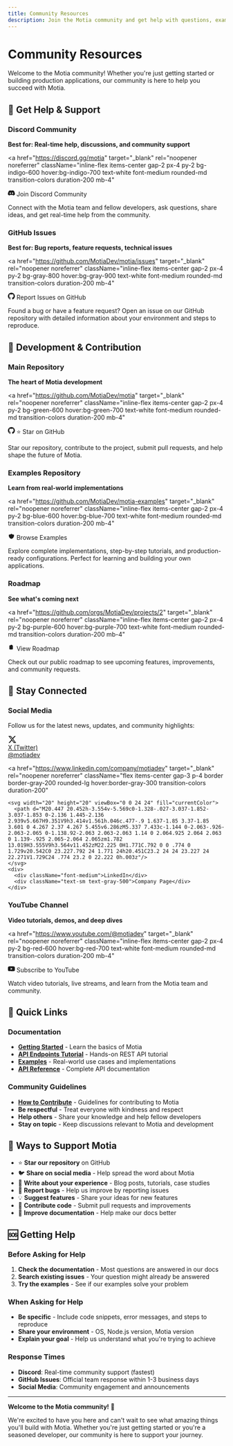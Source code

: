 ```yaml
---
title: Community Resources
description: Join the Motia community and get help with questions, examples, and discussions.
---
```


# Community Resources

Welcome to the Motia community! Whether you're just getting started or building production applications, our community is here to help you succeed with Motia.

## 💬 Get Help & Support

### Discord Community
**Best for: Real-time help, discussions, and community support**

<a
  href="https://discord.gg/motia"
  target="_blank"
  rel="noopener noreferrer"
  className="inline-flex items-center gap-2 px-4 py-2 bg-indigo-600 hover:bg-indigo-700 text-white font-medium rounded-md transition-colors duration-200 mb-4"
>
  <svg width="16" height="16" viewBox="0 0 24 24" fill="currentColor">
    <path d="M20.317 4.37a19.791 19.791 0 0 0-4.885-1.515.074.074 0 0 0-.079.037c-.21.375-.444.864-.608 1.25a18.27 18.27 0 0 0-5.487 0 12.64 12.64 0 0 0-.617-1.25.077.077 0 0 0-.079-.037A19.736 19.736 0 0 0 3.677 4.37a.07.07 0 0 0-.032.027C.533 9.046-.32 13.58.099 18.057a.082.082 0 0 0 .031.057 19.9 19.9 0 0 0 5.993 3.03.078.078 0 0 0 .084-.028c.462-.63.874-1.295 1.226-1.994a.076.076 0 0 0-.041-.106 13.107 13.107 0 0 1-1.872-.892.077.077 0 0 1-.008-.128 10.2 10.2 0 0 0 .372-.292.074.074 0 0 1 .077-.01c3.928 1.793 8.18 1.793 12.062 0a.074.074 0 0 1 .078.01c.12.098.246.198.373.292a.077.077 0 0 1-.006.127 12.299 12.299 0 0 1-1.873.892.077.077 0 0 0-.041.107c.36.698.772 1.362 1.225 1.993a.076.076 0 0 0 .084.028 19.839 19.839 0 0 0 6.002-3.03.077.077 0 0 0 .032-.054c.5-5.177-.838-9.674-3.549-13.66a.061.061 0 0 0-.031-.03zM8.02 15.33c-1.183 0-2.157-1.085-2.157-2.419 0-1.333.956-2.419 2.157-2.419 1.21 0 2.176 1.096 2.157 2.42 0 1.333-.956 2.418-2.157 2.418zm7.975 0c-1.183 0-2.157-1.085-2.157-2.419 0-1.333.955-2.419 2.157-2.419 1.21 0 2.176 1.096 2.157 2.42 0 1.333-.946 2.418-2.157 2.418z"/>
  </svg>
  Join Discord Community
</a>

Connect with the Motia team and fellow developers, ask questions, share ideas, and get real-time help from the community.

### GitHub Issues  
**Best for: Bug reports, feature requests, technical issues**

<a
  href="https://github.com/MotiaDev/motia/issues"
  target="_blank"
  rel="noopener noreferrer"
  className="inline-flex items-center gap-2 px-4 py-2 bg-gray-800 hover:bg-gray-900 text-white font-medium rounded-md transition-colors duration-200 mb-4"
>
  <svg width="16" height="16" viewBox="0 0 24 24" fill="currentColor">
    <path d="M12 0C5.374 0 0 5.373 0 12 0 17.302 3.438 21.8 8.207 23.387c.599.111.793-.261.793-.577v-2.234c-3.338.726-4.033-1.416-4.033-1.416-.546-1.387-1.333-1.756-1.333-1.756-1.089-.745.083-.729.083-.729 1.205.084 1.839 1.237 1.839 1.237 1.07 1.834 2.807 1.304 3.492.997.107-.775.418-1.305.762-1.604-2.665-.305-5.467-1.334-5.467-5.931 0-1.311.469-2.381 1.236-3.221-.124-.303-.535-1.524.117-3.176 0 0 1.008-.322 3.301 1.23A11.509 11.509 0 0112 5.803c1.02.005 2.047.138 3.006.404 2.291-1.552 3.297-1.23 3.297-1.23.653 1.653.242 2.874.118 3.176.77.84 1.235 1.911 1.235 3.221 0 4.609-2.807 5.624-5.479 5.921.43.372.823 1.102.823 2.222v3.293c0 .319.192.694.801.576C20.566 21.797 24 17.3 24 12c0-6.627-5.373-12-12-12z"/>
  </svg>
  Report Issues on GitHub
</a>

Found a bug or have a feature request? Open an issue on our GitHub repository with detailed information about your environment and steps to reproduce.

## 🚀 Development & Contribution

### Main Repository
**The heart of Motia development**

<a
  href="https://github.com/MotiaDev/motia"
  target="_blank"
  rel="noopener noreferrer"
  className="inline-flex items-center gap-2 px-4 py-2 bg-green-600 hover:bg-green-700 text-white font-medium rounded-md transition-colors duration-200 mb-4"
>
  <svg width="16" height="16" viewBox="0 0 24 24" fill="currentColor">
    <path d="M12 0C5.374 0 0 5.373 0 12 0 17.302 3.438 21.8 8.207 23.387c.599.111.793-.261.793-.577v-2.234c-3.338.726-4.033-1.416-4.033-1.416-.546-1.387-1.333-1.756-1.333-1.756-1.089-.745.083-.729.083-.729 1.205.084 1.839 1.237 1.839 1.237 1.07 1.834 2.807 1.304 3.492.997.107-.775.418-1.305.762-1.604-2.665-.305-5.467-1.334-5.467-5.931 0-1.311.469-2.381 1.236-3.221-.124-.303-.535-1.524.117-3.176 0 0 1.008-.322 3.301 1.23A11.509 11.509 0 0112 5.803c1.02.005 2.047.138 3.006.404 2.291-1.552 3.297-1.23 3.297-1.30.653 1.653.242 2.874.118 3.176.77.84 1.235 1.911 1.235 3.221 0 4.609-2.807 5.624-5.479 5.921.43.372.823 1.102.823 2.222v3.293c0 .319.192.694.801.576C20.566 21.797 24 17.3 24 12c0-6.627-5.373-12-12-12z"/>
  </svg>
  ⭐ Star on GitHub
</a>

Star our repository, contribute to the project, submit pull requests, and help shape the future of Motia.

### Examples Repository
**Learn from real-world implementations**

<a
  href="https://github.com/MotiaDev/motia-examples"
  target="_blank"
  rel="noopener noreferrer"
  className="inline-flex items-center gap-2 px-4 py-2 bg-blue-600 hover:bg-blue-700 text-white font-medium rounded-md transition-colors duration-200 mb-4"
>
  <svg width="16" height="16" viewBox="0 0 24 24" fill="currentColor">
    <path d="M9 12l2 2 4-4m5.618-4.016A11.955 11.955 0 0112 2.944a11.955 11.955 0 01-8.618 3.04A12.02 12.02 0 003 9c0 5.591 3.824 10.29 9 11.622 5.176-1.332 9-6.03 9-11.622 0-1.042-.133-2.052-.382-3.016z"/>
  </svg>
  Browse Examples
</a>

Explore complete implementations, step-by-step tutorials, and production-ready configurations. Perfect for learning and building your own applications.

### Roadmap
**See what's coming next**

<a
  href="https://github.com/orgs/MotiaDev/projects/2"
  target="_blank"
  rel="noopener noreferrer"
  className="inline-flex items-center gap-2 px-4 py-2 bg-purple-600 hover:bg-purple-700 text-white font-medium rounded-md transition-colors duration-200 mb-4"
>
  <svg width="16" height="16" viewBox="0 0 24 24" fill="currentColor">
    <path d="M9 5H7a2 2 0 00-2 2v10a2 2 0 002 2h8a2 2 0 002-2V7a2 2 0 00-2-2h-2M9 5a2 2 0 002 2h2a2 2 0 002-2M9 5a2 2 0 012-2h2a2 2 0 012 2"/>
  </svg>
  View Roadmap
</a>

Check out our public roadmap to see upcoming features, improvements, and community requests.

## 📱 Stay Connected

### Social Media
Follow us for the latest news, updates, and community highlights:

<div className="grid grid-cols-1 sm:grid-cols-2 gap-4 mb-6">
  <a
    href="https://x.com/motiadev"
    target="_blank"
    rel="noopener noreferrer"
    className="flex items-center gap-3 p-4 border border-gray-200 rounded-lg hover:border-gray-300 transition-colors duration-200"
  >
    <svg width="20" height="20" viewBox="0 0 24 24" fill="currentColor">
      <path d="M18.244 2.25h3.308l-7.227 8.26 8.502 11.24H16.17l-5.214-6.817L4.99 21.75H1.68l7.73-8.835L1.254 2.25H8.08l4.713 6.231zm-1.161 17.52h1.833L7.084 4.126H5.117z"/>
    </svg>
    <div>
      <div className="font-medium">X (Twitter)</div>
      <div className="text-sm text-gray-500">@motiadev</div>
    </div>
  </a>

  <a
    href="https://www.linkedin.com/company/motiadev"
    target="_blank"
    rel="noopener noreferrer"
    className="flex items-center gap-3 p-4 border border-gray-200 rounded-lg hover:border-gray-300 transition-colors duration-200"
  >
    <svg width="20" height="20" viewBox="0 0 24 24" fill="currentColor">
      <path d="M20.447 20.452h-3.554v-5.569c0-1.328-.027-3.037-1.852-3.037-1.853 0-2.136 1.445-2.136 2.939v5.667H9.351V9h3.414v1.561h.046c.477-.9 1.637-1.85 3.37-1.85 3.601 0 4.267 2.37 4.267 5.455v6.286zM5.337 7.433c-1.144 0-2.063-.926-2.063-2.065 0-1.138.92-2.063 2.063-2.063 1.14 0 2.064.925 2.064 2.063 0 1.139-.925 2.065-2.064 2.065zm1.782 13.019H3.555V9h3.564v11.452zM22.225 0H1.771C.792 0 0 .774 0 1.729v20.542C0 23.227.792 24 1.771 24h20.451C23.2 24 24 23.227 24 22.271V1.729C24 .774 23.2 0 22.222 0h.003z"/>
    </svg>
    <div>
      <div className="font-medium">LinkedIn</div>
      <div className="text-sm text-gray-500">Company Page</div>
    </div>
  </a>
</div>

### YouTube Channel
**Video tutorials, demos, and deep dives**

<a
  href="https://www.youtube.com/@motiadev"
  target="_blank"
  rel="noopener noreferrer"
  className="inline-flex items-center gap-2 px-4 py-2 bg-red-600 hover:bg-red-700 text-white font-medium rounded-md transition-colors duration-200 mb-4"
>
  <svg width="16" height="16" viewBox="0 0 24 24" fill="currentColor">
    <path d="M23.498 6.186a3.016 3.016 0 0 0-2.122-2.136C19.505 3.545 12 3.545 12 3.545s-7.505 0-9.377.505A3.017 3.017 0 0 0 .502 6.186C0 8.07 0 12 0 12s0 3.93.502 5.814a3.016 3.016 0 0 0 2.122 2.136c1.871.505 9.376.505 9.376.505s7.505 0 9.377-.505a3.015 3.015 0 0 0 2.122-2.136C24 15.93 24 12 24 12s0-3.93-.502-5.814zM9.545 15.568V8.432L15.818 12l-6.273 3.568z"/>
  </svg>
  Subscribe to YouTube
</a>

Watch video tutorials, live streams, and learn from the Motia team and community.

## 🎯 Quick Links

### Documentation
- **[Getting Started](/docs/getting-started)** - Learn the basics of Motia
- **[API Endpoints Tutorial](/docs/getting-started/build-your-first-app/creating-your-first-rest-api)** - Hands-on REST API tutorial
- **[Examples](/docs/examples)** - Real-world use cases and implementations
- **[API Reference](/docs/concepts/steps)** - Complete API documentation

### Community Guidelines
- **[How to Contribute](/docs/contribution/how-to-contribute)** - Guidelines for contributing to Motia
- **Be respectful** - Treat everyone with kindness and respect
- **Help others** - Share your knowledge and help fellow developers
- **Stay on topic** - Keep discussions relevant to Motia and development

## 💝 Ways to Support Motia

- ⭐ **Star our repository** on GitHub
- 🐦 **Share on social media** - Help spread the word about Motia
- 📝 **Write about your experience** - Blog posts, tutorials, case studies
- 🐛 **Report bugs** - Help us improve by reporting issues
- 💡 **Suggest features** - Share your ideas for new features
- 🤝 **Contribute code** - Submit pull requests and improvements
- 📖 **Improve documentation** - Help make our docs better

## 🆘 Getting Help

### Before Asking for Help
1. **Check the documentation** - Most questions are answered in our docs
2. **Search existing issues** - Your question might already be answered
3. **Try the examples** - See if our examples solve your problem

### When Asking for Help
- **Be specific** - Include code snippets, error messages, and steps to reproduce
- **Share your environment** - OS, Node.js version, Motia version
- **Explain your goal** - Help us understand what you're trying to achieve

### Response Times
- **Discord**: Real-time community support (fastest)
- **GitHub Issues**: Official team response within 1-3 business days
- **Social Media**: Community engagement and announcements

---

**Welcome to the Motia community!** 🎉

We're excited to have you here and can't wait to see what amazing things you'll build with Motia. Whether you're just getting started or you're a seasoned developer, our community is here to support your journey.
